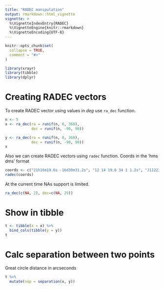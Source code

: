 ```yaml
---
title: "RADEC manipulation"
output: rmarkdown::html_vignette
vignette: >
  %\VignetteIndexEntry{RADEC}
  %\VignetteEngine{knitr::rmarkdown}
  %\VignetteEncoding{UTF-8}
---
```


```r
knitr::opts_chunk$set(
  collapse = TRUE,
  comment = "#>"
)
```

```r
library(xrayr)
library(tibble)
library(dplyr)
```

# Creating RADEC vectors

To create RADEC vector using values in *deg* use `ra_dec` function.

```r
n <- 5
x <- ra_dec(ra = runif(n, 0, 360), 
            dec = runif(n, -90, 90))

y <- ra_dec(ra = runif(n, 0, 360), 
            dec = runif(n, -90, 90))
x
```

Also we can create RADEC vectors using `radec` function. Coords in the 'hms dms' format

```r
coords <- c("21h16m19.6s -16d30m31.2s", "12 14 19.6 34 1 1.2s", "J112233.44+551122.33")
radec(coords)
```

At the current time NAs support is limited.

```r
ra_dec(c(NA, 2), dec=c(NA, 29))
```



# Show in tibble

```r
t <- tibble(x = x) %>% 
  bind_cols(tibble(y = y))
t
```

# Calc separation between two points

Great circle distance in arcseconds

```r
t %>% 
  mutate(sep = separation(x, y))
```
